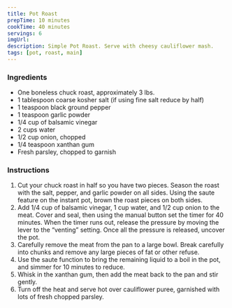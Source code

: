 ```yaml
---
title: Pot Roast
prepTime: 10 minutes
cookTime: 40 minutes
servings: 6
imgUrl:
description: Simple Pot Roast. Serve with cheesy cauliflower mash.
tags: [pot, roast, main]
---
```


### Ingredients

- One boneless chuck roast, approximately 3 lbs.
- 1 tablespoon coarse kosher salt (if using fine salt reduce by half)
- 1 teaspoon black ground pepper
- 1 teaspoon garlic powder
- 1/4 cup of balsamic vinegar
- 2 cups water
- 1/2 cup onion, chopped
- 1/4 teaspoon xanthan gum
- Fresh parsley, chopped to garnish

### Instructions

1. Cut your chuck roast in half so you have two pieces. Season the roast with the salt, pepper, and garlic powder on all sides. Using the saute feature on the instant pot, brown the roast pieces on both sides.
1. Add 1/4 cup of balsamic vinegar, 1 cup water, and 1/2 cup onion to the meat. Cover and seal, then using the manual button set the timer for 40 minutes. When the timer runs out, release the pressure by moving the lever to the “venting” setting. Once all the pressure is released, uncover the pot.
1. Carefully remove the meat from the pan to a large bowl. Break carefully into chunks and remove any large pieces of fat or other refuse.
1. Use the saute function to bring the remaining liquid to a boil in the pot, and simmer for 10 minutes to reduce.
1. Whisk in the xanthan gum, then add the meat back to the pan and stir gently.
1. Turn off the heat and serve hot over cauliflower puree, garnished with lots of fresh chopped parsley.
